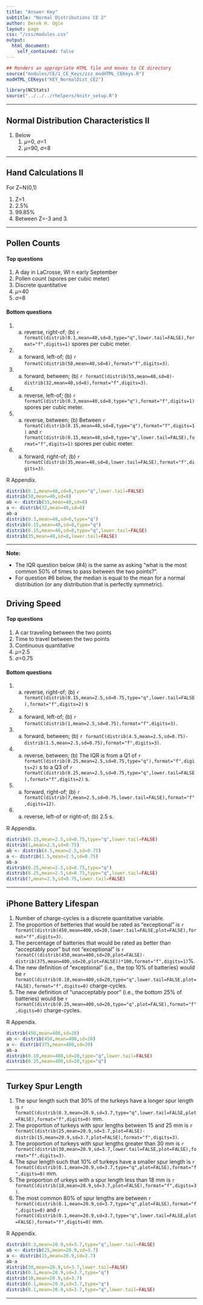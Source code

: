 ```yaml
---
title: "Answer Key"
subtitle: "Normal Distributions CE 2"
author: Derek H. Ogle
layout: page
css: "/css/modules.css"
output:
  html_document:
    self_contained: false
---
```


```r
## Renders an appropriate HTML file and moves to CE directory
source("modules/CE/1_CE_Keys/zzz_modHTML_CEKeys.R")
modHTML_CEKeys("KEY_NormalDist_CE2")
```

```r
library(NCStats)
source("../../../rhelpers/knitr_setup.R")
```

----

## Normal Distribution Characteristics II

1. Below
    1. $\mu$=0, $\sigma$=1
    1. $\mu$=90, $\sigma$=8
    
----

## Hand Calculations II
For Z~N(0,1)

1. Z=1
1. 2.5%
1. 99.85%
1. Between Z=-3 and 3.

----

## Pollen Counts
#### Top questions
1. A day in LaCrosse, WI n early September
1. Pollen count (spores per cubic meter)
1. Discrete quantitative
1. $\mu$=40
1. $\sigma$=8

#### Bottom questions
1. (a) reverse, right-of; (b) `r formatC(distrib(0.1,mean=40,sd=8,type="q",lower.tail=FALSE),format="f",digits=1)` spores per cubic meter.
1. (a) forward, left-of; (b) `r formatC(distrib(50,mean=40,sd=8),format="f",digits=3)`.
1. (a) forward, between; (b) `r formatC(distrib(55,mean=40,sd=8)-distrib(32,mean=40,sd=8),format="f",digits=3)`.
1. (a) reverse, left-of; (b) `r formatC(distrib(0.3,mean=40,sd=8,type="q"),format="f",digits=1)` spores per cubic meter.
1. (a) reverse, between; (b) Between `r formatC(distrib(0.15,mean=40,sd=8,type="q"),format="f",digits=1)` and  `r formatC(distrib(0.15,mean=40,sd=8,type="q",lower.tail=FALSE),format="f",digits=1)` spores per cubic meter.
1. (a) forward, right-of; (b) `r formatC(distrib(35,mean=40,sd=8,lower.tail=FALSE),format="f",digits=3)`.

R Appendix.
```r
distrib(0.1,mean=40,sd=8,type="q",lower.tail=FALSE)
distrib(50,mean=40,sd=8)
ab <- distrib(55,mean=40,sd=8)
a <- distrib(32,mean=40,sd=8)
ab-a
distrib(0.3,mean=40,sd=8,type="q")
distrib(0.15,mean=40,sd=8,type="q")
distrib(0.15,mean=40,sd=8,type="q",lower.tail=FALSE)
distrib(35,mean=40,sd=8,lower.tail=FALSE)
```

----


<div class="alert alert-warning">
<strong>Note:</strong>
<ul>
<li>The IQR question below (#4) is the same as asking "what is the most common 50% of times to pass between the two points?".</li>
<li>For question #6 below, the median is equal to the mean for a normal distribution (or any distribution that is perfectly symmetric).</li>
</ul>
</div>

## Driving Speed
#### Top questions
1. A car traveling between the two points
1. Time to travel between the two points
1. Continuous quantitative
1. $\mu$=2.5
1. $\sigma$=0.75

#### Bottom questions
1. (a) reverse, right-of; (b) `r formatC(distrib(0.15,mean=2.5,sd=0.75,type="q",lower.tail=FALSE),format="f",digits=2)` s
1. (a) forward, left-of; (b) `r formatC(distrib(1,mean=2.5,sd=0.75),format="f",digits=3)`.
1. (a) forward, between; (b) `r formatC(distrib(4.5,mean=2.5,sd=0.75)-distrib(1.5,mean=2.5,sd=0.75),format="f",digits=3)`.
1. (a) reverse, between; (b) The IQR is from a Q1 of `r formatC(distrib(0.25,mean=2.5,sd=0.75,type="q"),format="f",digits=2)` s to a Q3 of `r formatC(distrib(0.25,mean=2.5,sd=0.75,type="q",lower.tail=FALSE),format="f",digits=2)` s.
1. (a) forward, right-of; (b) `r formatC(distrib(7,mean=2.5,sd=0.75,lower.tail=FALSE),format="f",digits=12)`.
1. (a) reverse, left-of or right-of; (b) 2.5 s.

R Appendix.
```r
distrib(0.15,mean=2.5,sd=0.75,type="q",lower.tail=FALSE)
distrib(1,mean=2.5,sd=0.75)
ab <- distrib(4.5,mean=2.5,sd=0.75)
a <- distrib(1.5,mean=2.5,sd=0.75)
ab-a
distrib(0.25,mean=2.5,sd=0.75,type="q")
distrib(0.25,mean=2.5,sd=0.75,type="q",lower.tail=FALSE)
distrib(7,mean=2.5,sd=0.75,lower.tail=FALSE)
```

----

## iPhone Battery Lifespan 

1. Number of charge-cycles is a discrete quantitative variable.
1. The proportion of betteries that would be rated as "exceptional" is `r formatC(distrib(450,mean=400,sd=20,lower.tail=FALSE,plot=FALSE),format="f",digits=3)`.
1. The percentage of batteries that would be rated as better than "acceptably poor" but not "exceptional" is `r formatC((distrib(450,mean=400,sd=20,plot=FALSE)-distrib(375,mean=400,sd=20,plot=FALSE))*100,format="f",digits=1)`%.
1. The new definition of "exceptional" (i.e., the top 10% of batteries) would be `r formatC(distrib(0.10,mean=400,sd=20,type="q",lower.tail=FALSE,plot=FALSE),format="f",digits=0)` charge-cycles.
1. The new definition of "unacceptably poor" (i.e., the bottom 25% of batteries) would be `r formatC(distrib(0.25,mean=400,sd=20,type="q",plot=FALSE),format="f",digits=0)` charge-cycles.

R Appendix.
```r
distrib(450,mean=400,sd=20)
ab <- distrib(450,mean=400,sd=20)
a <- distrib(375,mean=400,sd=20)
ab-a
distrib(0.10,mean=400,sd=20,type="q",lower.tail=FALSE)
distrib(0.25,mean=400,sd=20,type="q")
```

----

## Turkey Spur Length

1. The spur length such that 30% of the turkeys have a longer spur length is `r formatC(distrib(0.3,mean=20.9,sd=3.7,type="q",lower.tail=FALSE,plot=FALSE),format="f",digits=0)` mm.
1. The proportion of turkeys with spur lengths between 15 and 25 mm is `r formatC(distrib(25,mean=20.9,sd=3.7,plot=FALSE)-distrib(15,mean=20.9,sd=3.7,plot=FALSE),format="f",digits=3)`.
1. The proportion of turkeys with spur lengths greater than 30 mm is `r formatC(distrib(30,mean=20.9,sd=3.7,lower.tail=FALSE,plot=FALSE),format="f",digits=3)`.
1. The spur length such that 10% of turkeys have a smaller spur length is `r formatC(distrib(0.1,mean=20.9,sd=3.7,type="q",plot=FALSE),format="f",digits=0)` mm.
1. The proportion of urkeys with a spur length less than 18 mm is `r formatC(distrib(18,mean=20.9,sd=3.7,plot=FALSE),format="f",digits=3)`.
1. The most common 80% of spur lengths are between `r formatC(distrib(0.1,mean=20.9,sd=3.7,type="q",plot=FALSE),format="f",digits=0)` and `r formatC(distrib(0.1,mean=20.9,sd=3.7,type="q",lower.tail=FALSE,plot=FALSE),format="f",digits=0)` mm.

R Appendix.
```r
distrib(0.3,mean=20.9,sd=3.7,type="q",lower.tail=FALSE)
ab <- distrib(25,mean=20.9,sd=3.7)
a <- distrib(15,mean=20.9,sd=3.7)
ab-a
distrib(30,mean=20.9,sd=3.7,lower.tail=FALSE)
distrib(0.1,mean=20.9,sd=3.7,type="q")
distrib(18,mean=20.9,sd=3.7)
distrib(0.1,mean=20.9,sd=3.7,type="q")
distrib(0.1,mean=20.9,sd=3.7,type="q",lower.tail=FALSE)
```

----
